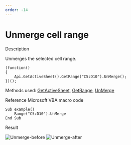 ```yaml
---
order: -14
---
```

# [](/plugin/macrosamples/)Unmerge cell range

Description

Unmerges the selected cell range.

```
(function()
{
    Api.GetActiveSheet().GetRange("C5:D10").UnMerge();
})();
```

Methods used: [GetActiveSheet](/docbuilder/spreadsheetapi/api/getactivesheet), [GetRange](/docbuilder/spreadsheetapi/apiworksheet/getrange), [UnMerge](/docbuilder/spreadsheetapi/apirange/unmerge)

Reference Microsoft VBA macro code

```
Sub example()
    Range("C5:D10").UnMerge
End Sub
```

Result

![Unmerge-before](/content/img/plugins/unmerge_cells_before.png) ![Unmerge-after](/content/img/plugins/unmerge_cells_after.png)
